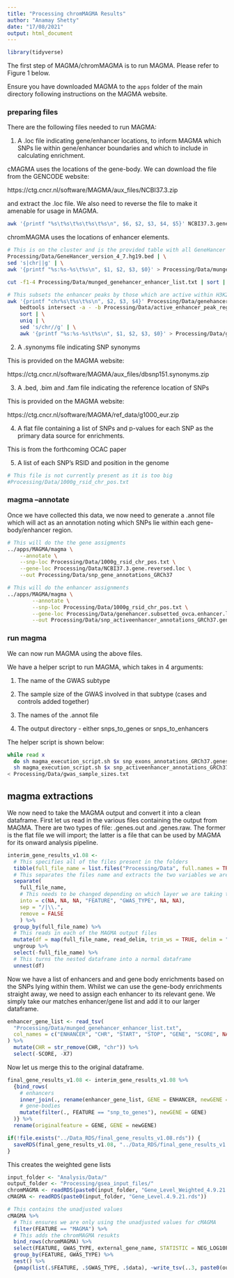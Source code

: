 ```yaml
---
title: "Processing chromMAGMA Results"
author: "Anamay Shetty"
date: "17/08/2021"
output: html_document
---
```


```r
library(tidyverse)
```


The first step of MAGMA/chromMAGMA is to run MAGMA. Please refer to Figure 1 below.

Ensure you have downloaded MAGMA to the `apps` folder of the main directory following instructions on the MAGMA website. 

### preparing files

There are the following files needed to run MAGMA:

1. A .loc file indicating gene/enhancer locations, to inform MAGMA which SNPs lie within gene/enhancer boundaries and which to include in calculating enrichment.

cMAGMA uses the locations of the gene-body.
We can download the file from the GENCODE website:

https://ctg.cncr.nl/software/MAGMA/aux_files/NCBI37.3.zip

and extract the .loc file. We also need to reverse the file to make it amenable for usage in MAGMA. 

```bash

awk '{printf "%s\t%s\t%s\t%s\t%s\n", $6, $2, $3, $4, $5}' NCBI37.3.gene.loc > NCBI37.3.gene.reversed.loc

```

chromMAGMA uses the locations of enhancer elements.


```bash

# This is on the cluster and is the provided table with all GeneHancer results
Processing/Data/GeneHancer_version_4_7.hg19.bed | \
sed 's|chr||g' | \
awk '{printf "%s:%s-%s\t%s\n", $1, $2, $3, $0}' > Processing/Data/munged_genehancer_enhancer_list.txt

cut -f1-4 Processing/Data/munged_genehancer_enhancer_list.txt | sort | uniq > Processing/Data/genehancer.enhancer.loc

# This subsets the enhancer peaks by those which are active within H3K27ac Mullerian ovarian cancer and fallopian tube samples
awk '{printf "chr%s\t%s\t%s\n", $2, $3, $4}' Processing/Data/genehancer.enhancer.loc | \
	bedtools intersect -a - -b Processing/Data/active_enhancer_peak_regions.hg19.bed | \
	sort | \
	uniq | \
	sed 's/chr//g' | \
	awk '{printf "%s:%s-%s\t%s\n", $1, $2, $3, $0}' > Processing/Data/genehancer.subsetted_ovca.enhancer.loc

```


2. A .synonyms file indicating SNP synonyms

This is provided on the MAGMA website:

https://ctg.cncr.nl/software/MAGMA/aux_files/dbsnp151.synonyms.zip

3. A .bed, .bim and .fam file indicating the reference location of SNPs 

This is provided on the MAGMA website:

https://ctg.cncr.nl/software/MAGMA/ref_data/g1000_eur.zip

4. A flat file containing a list of SNPs and p-values for each SNP as the primary data source for enrichments.

This is from the forthcoming OCAC paper

5. A list of each SNP's RSID and position in the genome

```bash

# This file is not currently present as it is too big
#Processing/Data/1000g_rsid_chr_pos.txt

```


### magma --annotate

Once we have collected this data, we now need to generate a .annot file which will act as an annotation noting which SNPs lie within each gene-body/enhancer region.

```bash
# This will do the the gene assigments
../apps/MAGMA/magma \
	--annotate \
	--snp-loc Processing/Data/1000g_rsid_chr_pos.txt \
	--gene-loc Processing/Data/NCBI37.3.gene.reversed.loc \
	--out Processing/Data/snp_gene_annotations_GRCh37

# This will do the enhancer assignments
../apps/MAGMA/magma \
        --annotate \
        --snp-loc Processing/Data/1000g_rsid_chr_pos.txt \
        --gene-loc Processing/Data/genehancer.subsetted_ovca.enhancer.loc \
        --out Processing/Data/snp_activeenhancer_annotations_GRCh37.genes.annot
```


### run magma

We can now run MAGMA using the above files. 

We have a helper script to run MAGMA, which takes in 4 arguments:

1. The name of the GWAS subtype

2. The sample size of the GWAS involved in that subtype (cases and controls added together)

3. The names of the .annot file

4. The output directory - either snps_to_genes or snps_to_enhancers

The helper script is shown below:

```bash
while read x
  do sh magma_execution_script.sh $x snp_exons_annotations_GRCh37.genes.annot snp_to_genes & \
  sh magma_execution_script.sh $x snp_activeenhancer_annotations_GRCh37.genes.annot snp_to_subsetted_enhancers & done \
< Processing/Data/gwas_sample_sizes.txt
```


## magma extractions

We now need to take the MAGMA output and convert it into a clean dataframe. First let us read in the various files containing the output from MAGMA. There are two types of file: .genes.out and .genes.raw. The former is the flat file we will import; the latter is a file that can be used by MAGMA for its onward analysis pipeline. 

```r
interim_gene_results_v1.08 <- 
  # This specifies all of the files present in the folders
  tibble(full_file_name = list.files("Processing/Data", full.names = TRUE, recursive = TRUE, pattern = "*.genes.out")) %>%
  # This separates the files name and extracts the two variables we are looking at
  separate(
    full_file_name, 
    # This needs to be changed depending on which layer we are taking the file from
    into = c(NA, NA, NA, "FEATURE", "GWAS_TYPE", NA, NA), 
    sep = "/|\\.",
    remove = FALSE
    ) %>%
  group_by(full_file_name) %>%
  # This reads in each of the MAGMA output files
  mutate(df = map(full_file_name, read_delim, trim_ws = TRUE, delim = " ", col_types = magma_col_specs)) %>%
  ungroup %>%
  select(-full_file_name) %>%
  # This turns the nested dataframe into a normal dataframe
  unnest(df)
```

Now we have a list of enhancers and and gene body enrichments based on the SNPs lying within them. Whilst we can use the gene-body enrichments straight away, we need to assign each enhancer to its relevant gene. We simply take our matches enhancer/gene list and add it to our larger dataframe. 

```r
enhancer_gene_list <- read_tsv(
  "Processing/Data/munged_genehancer_enhancer_list.txt",
  col_names = c("ENHANCER", "CHR", "START", "STOP", "GENE", "SCORE", NA)
) %>%
  mutate(CHR = str_remove(CHR, "chr")) %>%
  select(-SCORE, -X7)
```

Now let us merge this to the original dataframe.

```r
final_gene_results_v1.08 <- interim_gene_results_v1.08 %>%
  {bind_rows(
    # enhancers
    inner_join(., rename(enhancer_gene_list, GENE = ENHANCER, newGENE = GENE)),
    # gene-bodies
    mutate(filter(., FEATURE == "snp_to_genes"), newGENE = GENE)
  )} %>%
  rename(originalfeature = GENE, GENE = newGENE)
```

```r

if(!file.exists("../Data_RDS/final_gene_results_v1.08.rds")) {
  saveRDS(final_gene_results_v1.08, "../Data_RDS/final_gene_results_v1.08.rds")
}

```

This creates the weighted gene lists

```r
input_folder <- "Analysis/Data/"
output_folder <- "Processing/gsea_input_files/"
chromMAGMA <- readRDS(paste0(input_folder, "Gene_Level_Weighted_4.9.21.rds"))
cMAGMA <- readRDS(paste0(input_folder, "Gene_Level.4.9.21.rds"))

# This contains the unadjusted values
cMAGMA %>%
  # This ensures we are only using the unadjusted values for cMAGMA
  filter(FEATURE == "MAGMA") %>%
  # This adds the chromMAGMA resukts
  bind_rows(chromMAGMA) %>%
  select(FEATURE, GWAS_TYPE, external_gene_name, STATISTIC = NEG_LOG10P) %>%
  group_by(FEATURE, GWAS_TYPE) %>%
  nest() %>%
  {pmap(list(.$FEATURE, .$GWAS_TYPE, .$data), ~write_tsv(..3, paste0(output_folder, ..2, ".", ..1, ".stat.rnk")))}

```

